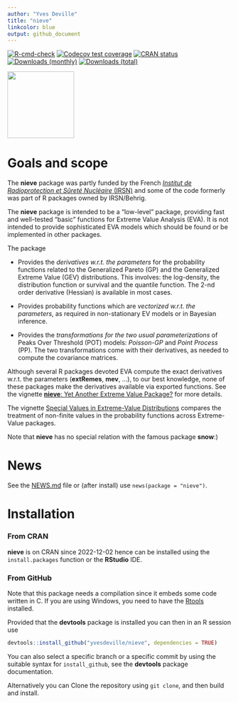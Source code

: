 ```yaml
---
author: "Yves Deville"
title: "nieve"
linkcolor: blue
output: github_document
---
```


<!-- badges: start -->
[![R-cmd-check](https://github.com/yvesdeville/nieve/actions/workflows/check.yml/badge.svg)](https://github.com/yvesdeville/nieve/actions/workflows/check.yml)
[![Codecov test coverage](https://codecov.io/gh/yvesdeville/nieve/branch/main/graph/badge.svg)](https://app.codecov.io/gh/yvesdeville/nieve?branch=main)
[![CRAN status](https://www.r-pkg.org/badges/version/nieve)](https://cran.r-project.org/package=nieve)
[![Downloads (monthly)](https://cranlogs.r-pkg.org/badges/nieve?color=brightgreen)](https://cran.r-project.org/package=nieve)
[![Downloads (total)](https://cranlogs.r-pkg.org/badges/grand-total/nieve?color=brightgreen)](https://cran.r-project.org/package=nieve)
<!-- badges: end -->

<img src="inst/images/nieve.png" height = "150" align="center"/>


# Goals and scope

The **nieve** package was partly funded by the French [*Institut de
Radioprotection et Sûreté Nucléaire* (IRSN)](https://www.irsn.fr/) and
some of the code formerly was part of R packages owned by IRSN/Behrig.

The **nieve** package is intended to be a "low-level" package,
providing fast and well-tested "basic" functions for Extreme Value
Analysis (EVA). It is not intended to provide sophisticated EVA models
which should be found or be implemented in other packages.

The package

 - Provides the *derivatives w.r.t. the parameters* for the probability
   functions related to the Generalized Pareto (GP) and the
   Generalized Extreme Value (GEV) distributions. This involves: the
   log-density, the distribution function or survival and the quantile
   function. The 2-nd order derivative (Hessian) is available in most
   cases.
 
 - Provides probability functions which are *vectorized w.r.t. the
   parameters*, as required in non-stationary EV models or in Bayesian
   inference.

 - Provides the *transformations for the two usual parameterizations*
   of Peaks Over Threshold (POT) models: *Poisson-GP* and *Point
   Process* (PP). The two transformations come with their derivatives,
   as needed to compute the covariance matrices.

Although several R packages devoted EVA compute the exact derivatives
w.r.t. the parameters (**extRemes**, **mev**, ...), to our best
knowledge, none of these packages make the derivatives available via
exported functions. See the vignette [**nieve**: Yet Another Extreme Value Package?](https://github.com/yvesdeville/nieve/blob/main/vignettes/nieve.pdf)
for more details.

The vignette [Special Values in Extreme-Value
Distributions](https://github.com/yvesdeville/nieve/blob/main/inst/noncranVignettes/nonFiniteValues.pdf)
compares the treatment of non-finite values in the probability
functions across Extreme-Value packages.


Note that **nieve** has no special relation with the famous package **snow**:)


# News 

See the
[NEWS.md](https://github.com/yvesdeville/nieve/blob/main/NEWS.md) file
or (after install) use `news(package = "nieve")`.

# Installation

### From CRAN
**nieve** is on CRAN since 2022-12-02 hence can be installed using the
`install.packages` function or the **RStudio** IDE.


### From GitHub

Note that this package needs a compilation since it embeds some code
written in C. If you are using Windows, you need to have the
[Rtools](https://cran.r-project.org/bin/windows/Rtools)
installed. 

Provided that the **devtools** package is installed you can
then in an R session use

```r
devtools::install_github("yvesdeville/nieve", dependencies = TRUE)
```

You can also select a specific branch or a specific commit by using
the suitable syntax for `install_github`, see the **devtools** package
documentation.

Alternatively you can Clone the repository using `git clone`, and 
then build and install.
